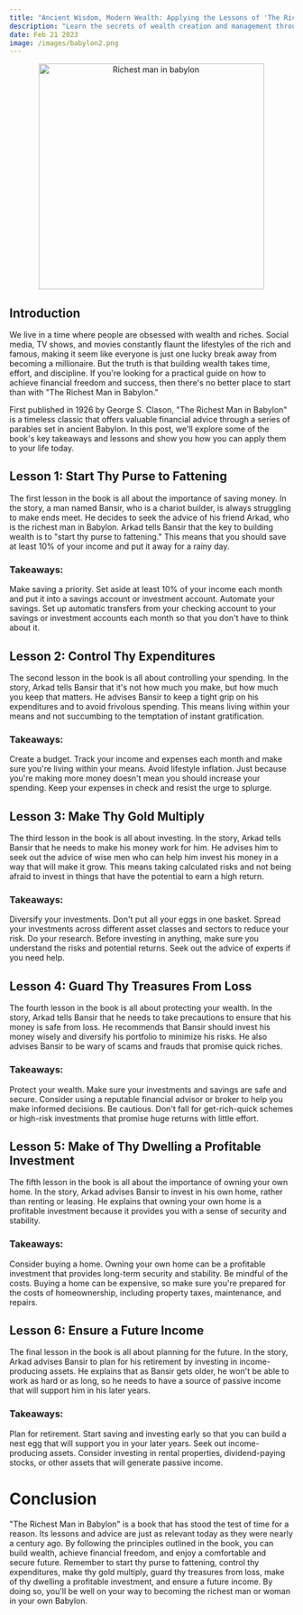 ```yaml
---
title: "Ancient Wisdom, Modern Wealth: Applying the Lessons of 'The Richest Man in Babylon' Today"
description: "Learn the secrets of wealth creation and management through the timeless financial wisdom of 'The Richest Man in Babylon.' Discover the power of thrift, budgeting, and wise investing to achieve financial freedom and prosperity."
date: Feb 21 2023
image: /images/babylon2.png
---
```


<center>
  <img src="/images/babylon2.png" alt="Richest man in babylon" width="400" />
</center>

## Introduction

We live in a time where people are obsessed with wealth and riches. Social media, TV shows, and movies constantly flaunt the lifestyles of the rich and famous, making it seem like everyone is just one lucky break away from becoming a millionaire. But the truth is that building wealth takes time, effort, and discipline. If you're looking for a practical guide on how to achieve financial freedom and success, then there's no better place to start than with "The Richest Man in Babylon."

First published in 1926 by George S. Clason, "The Richest Man in Babylon" is a timeless classic that offers valuable financial advice through a series of parables set in ancient Babylon. In this post, we'll explore some of the book's key takeaways and lessons and show you how you can apply them to your life today.

## Lesson 1: Start Thy Purse to Fattening

The first lesson in the book is all about the importance of saving money. In the story, a man named Bansir, who is a chariot builder, is always struggling to make ends meet. He decides to seek the advice of his friend Arkad, who is the richest man in Babylon. Arkad tells Bansir that the key to building wealth is to "start thy purse to fattening." This means that you should save at least 10% of your income and put it away for a rainy day.

### Takeaways:

Make saving a priority. Set aside at least 10% of your income each month and put it into a savings account or investment account.
Automate your savings. Set up automatic transfers from your checking account to your savings or investment accounts each month so that you don't have to think about it.

## Lesson 2: Control Thy Expenditures

The second lesson in the book is all about controlling your spending. In the story, Arkad tells Bansir that it's not how much you make, but how much you keep that matters. He advises Bansir to keep a tight grip on his expenditures and to avoid frivolous spending. This means living within your means and not succumbing to the temptation of instant gratification.

### Takeaways:

Create a budget. Track your income and expenses each month and make sure you're living within your means.
Avoid lifestyle inflation. Just because you're making more money doesn't mean you should increase your spending. Keep your expenses in check and resist the urge to splurge.

## Lesson 3: Make Thy Gold Multiply

The third lesson in the book is all about investing. In the story, Arkad tells Bansir that he needs to make his money work for him. He advises him to seek out the advice of wise men who can help him invest his money in a way that will make it grow. This means taking calculated risks and not being afraid to invest in things that have the potential to earn a high return.

### Takeaways:

Diversify your investments. Don't put all your eggs in one basket. Spread your investments across different asset classes and sectors to reduce your risk.
Do your research. Before investing in anything, make sure you understand the risks and potential returns. Seek out the advice of experts if you need help.

## Lesson 4: Guard Thy Treasures From Loss

The fourth lesson in the book is all about protecting your wealth. In the story, Arkad tells Bansir that he needs to take precautions to ensure that his money is safe from loss. He
recommends that Bansir should invest his money wisely and diversify his portfolio to minimize his risks. He also advises Bansir to be wary of scams and frauds that promise quick riches.

### Takeaways:

Protect your wealth. Make sure your investments and savings are safe and secure. Consider using a reputable financial advisor or broker to help you make informed decisions.
Be cautious. Don't fall for get-rich-quick schemes or high-risk investments that promise huge returns with little effort.

## Lesson 5: Make of Thy Dwelling a Profitable Investment

The fifth lesson in the book is all about the importance of owning your own home. In the story, Arkad advises Bansir to invest in his own home, rather than renting or leasing. He explains that owning your own home is a profitable investment because it provides you with a sense of security and stability.

### Takeaways:

Consider buying a home. Owning your own home can be a profitable investment that provides long-term security and stability.
Be mindful of the costs. Buying a home can be expensive, so make sure you're prepared for the costs of homeownership, including property taxes, maintenance, and repairs.

## Lesson 6: Ensure a Future Income

The final lesson in the book is all about planning for the future. In the story, Arkad advises Bansir to plan for his retirement by investing in income-producing assets. He explains that as Bansir gets older, he won't be able to work as hard or as long, so he needs to have a source of passive income that will support him in his later years.

### Takeaways:

Plan for retirement. Start saving and investing early so that you can build a nest egg that will support you in your later years.
Seek out income-producing assets. Consider investing in rental properties, dividend-paying stocks, or other assets that will generate passive income.

# Conclusion

"The Richest Man in Babylon" is a book that has stood the test of time for a reason. Its lessons and advice are just as relevant today as they were nearly a century ago. By following the principles outlined in the book, you can build wealth, achieve financial freedom, and enjoy a comfortable and secure future.
Remember to start thy purse to fattening, control thy expenditures, make thy gold multiply, guard thy treasures from loss, make of thy dwelling a profitable investment, and ensure a future income. By doing so, you'll be well on your way to becoming the richest man or woman in your own Babylon.

<div className="sharethis-inline-share-buttons"></div>
